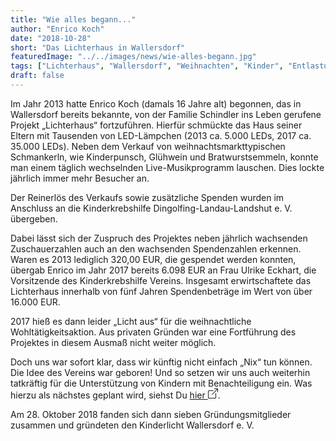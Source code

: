 ```yaml
---
title: "Wie alles begann..."
author: "Enrico Koch"
date: "2018-10-28"
short: "Das Lichterhaus in Wallersdorf"
featuredImage: "../../images/news/wie-alles-begann.jpg"
tags: ["Lichterhaus", "Wallersdorf", "Weihnachten", "Kinder", "Entlastung", "Spenden"]
draft: false
---
```

Im Jahr 2013 hatte Enrico Koch (damals 16 Jahre alt) begonnen, das in Wallersdorf bereits bekannte, von der Familie Schindler ins Leben gerufene Projekt „Lichterhaus“ fortzuführen. Hierfür schmückte das Haus seiner Eltern mit Tausenden von LED-Lämpchen (2013 ca. 5.000 LEDs, 2017 ca. 35.000 LEDs). Neben dem Verkauf von weihnachtsmarkttypischen Schmankerln, wie Kinderpunsch, Glühwein und Bratwurstsemmeln, konnte man einem täglich wechselnden Live-Musikprogramm lauschen. Dies lockte jährlich immer mehr Besucher an.

Der Reinerlös des Verkaufs sowie zusätzliche Spenden wurden im Anschluss an die Kinderkrebshilfe Dingolfing-Landau-Landshut e. V. übergeben.

Dabei lässt sich der Zuspruch des Projektes neben jährlich wachsenden Zuschauerzahlen auch an den wachsenden Spendenzahlen erkennen. Waren es 2013 lediglich 320,00 EUR, die gespendet werden konnten, übergab Enrico im Jahr 2017 bereits 6.098 EUR an Frau Ulrike Eckhart, die Vorsitzende des Kinderkrebshilfe Vereins. Insgesamt erwirtschaftete das Lichterhaus innerhalb von fünf Jahren Spendenbeträge im Wert von über 16.000 EUR.

2017 hieß es dann leider „Licht aus“ für die weihnachtliche Wohltätigkeitsaktion. Aus privaten Gründen war eine Fortführung des Projektes in diesem Ausmaß nicht weiter möglich.

Doch uns war sofort klar, dass wir künftig nicht einfach „Nix“ tun können. Die Idee des Vereins war geboren! Und so setzen wir uns auch weiterhin tatkräftig für die Unterstützung von Kindern mit Benachteiligung ein. Was hierzu als nächstes geplant wird, siehst Du <a href="/events">hier <svg xmlns="http://www.w3.org/2000/svg" width="16" height="16" fill="currentColor" class="inline-block bi bi-box-arrow-up-right" viewBox="0 0 16 16"><path fill-rule="evenodd" d="M8.636 3.5a.5.5 0 0 0-.5-.5H1.5A1.5 1.5 0 0 0 0 4.5v10A1.5 1.5 0 0 0 1.5 16h10a1.5 1.5 0 0 0 1.5-1.5V7.864a.5.5 0 0 0-1 0V14.5a.5.5 0 0 1-.5.5h-10a.5.5 0 0 1-.5-.5v-10a.5.5 0 0 1 .5-.5h6.636a.5.5 0 0 0 .5-.5z"/><path fill-rule="evenodd" d="M16 .5a.5.5 0 0 0-.5-.5h-5a.5.5 0 0 0 0 1h3.793L6.146 9.146a.5.5 0 1 0 .708.708L15 1.707V5.5a.5.5 0 0 0 1 0v-5z"/></svg></a>.

Am 28. Oktober 2018 fanden sich dann sieben Gründungsmitglieder zusammen und gründeten den Kinderlicht Wallersdorf e. V.
